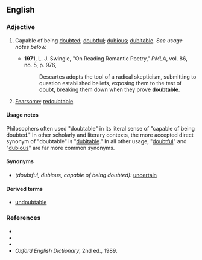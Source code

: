 ==English==

===Adjective===
{{en-adj}}

# {{uncommon}} Capable of being [[doubt]]ed; [[doubtful]]; [[dubious]]; [[dubitable]].  ''See usage notes below.''
#*'''1971''', L. J. Swingle, "On Reading Romantic Poetry," ''PMLA'', vol. 86, no. 5, p. 976,
#*:Descartes adopts the tool of a radical skepticism, submitting to question established beliefs, exposing them to the test of doubt, breaking them down when they prove '''doubtable'''.
# {{obsolete}} [[Fearsome]]; [[redoubtable]].

====Usage notes====
Philosophers often used "doubtable" in its literal sense of "capable of being doubted."  In other scholarly and literary contexts, the more accepted direct synonym of "doubtable" is "[[dubitable]]."  In all other usage, "[[doubtful]]" and "[[dubious]]" are far more common synonyms.

====Synonyms====
* ''(doubtful, dubious, capable of being doubted):'' [[uncertain]]

====Derived terms====
*[[undoubtable]]

===References===
*{{R:Webster 1828}}
*{{R:Webster 1913}}
*{{R:Dictionary.com}}
*''Oxford English Dictionary'', 2nd ed., 1989.
